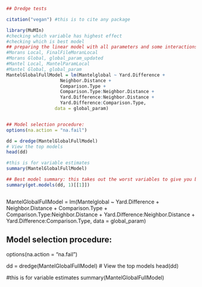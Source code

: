 ```r
## Dredge tests 

citation("vegan") #this is to cite any package

```

```r
library(MuMIn)
#checking which variable has highest effect 
#checking which is best model
## preparing the linear model with all parameters and some interactions
#Morans Local, FinalFileMoranLocal
#Morans Global, global_param_updated
#Mantel Local, MantelParamLocal
#Mantel Global, global_param
MantelGlobalFullModel = lm(Mantelglobal ~ Yard.Difference + 
                    Neighbor.Distance +
                    Comparison.Type +
                    Comparison.Type:Neighbor.Distance +
                    Yard.Difference:Neighbor.Distance +
                    Yard.Difference:Comparison.Type, 
                  data = global_param) 


## Model selection procedure: 
options(na.action = "na.fail")  

dd = dredge(MantelGlobalFullModel)
# View the top models
head(dd)

#this is for variable estimates 
summary(MantelGlobalFullModel)

## Best model summary: this takes out the worst variables to give you best model 
summary(get.models(dd, 1)[[1]])
```

```r

```
MantelGlobalFullModel = lm(Mantelglobal ~ Yard.Difference + 
                    Neighbor.Distance +
                    Comparison.Type +
                    Comparison.Type:Neighbor.Distance +
                    Yard.Difference:Neighbor.Distance +
                    Yard.Difference:Comparison.Type, 
                  data = global_param) 


## Model selection procedure: 
options(na.action = "na.fail")  

dd = dredge(MantelGlobalFullModel)
# View the top models
head(dd)

#this is for variable estimates 
summary(MantelGlobalFullModel)

